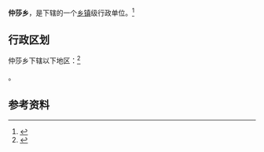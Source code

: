 {{中国乡级行政区|54/26/22/202/000}}

'''仲莎乡'''，是{{PRC admin/fullname|54/26/22/202/000|3}}下辖的一个[[乡镇|乡镇]]级行政单位。<ref>{{PRC admin/ref sgc|{{PRC admin/parent|54/26/22/202/000}}}}</ref>

== 行政区划 ==

仲莎乡下辖以下地区：<ref>{{PRC admin/ref sgc|54/26/22/202/000}}</ref>

{{PRC admin/children|54/26/22/202/000}}。

== 参考资料 ==

{{reflist}}

{{行政区划小作品}}
{{PRC admin/navcat|54/26/22/202/000}}